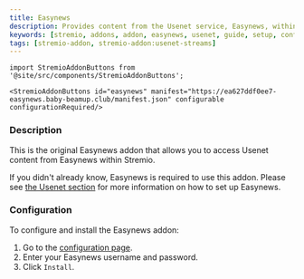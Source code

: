 ```yaml
---
title: Easynews
description: Provides content from the Usenet service, Easynews, within Stremio. Requires an Easynews account.
keywords: [stremio, addons, addon, easynews, usenet, guide, setup, configuration, install, link]
tags: [stremio-addon, stremio-addon:usenet-streams]
---
```

```mdx-code-block
import StremioAddonButtons from '@site/src/components/StremioAddonButtons';

<StremioAddonButtons id="easynews" manifest="https://ea627ddf0ee7-easynews.baby-beamup.club/manifest.json" configurable configurationRequired/> 
```

<h3>Description</h3>

This is the original Easynews addon that allows you to access Usenet content from Easynews within Stremio.

If you didn't already know, Easynews is required to use this addon. Please see [the Usenet section](/stremio/setup#how-do-i-use-usenet-with-stremio) for more information on how to set up Easynews.

<h3>Configuration</h3>

To configure and install the Easynews addon:

1. Go to the [configuration page](https://ea627ddf0ee7-easynews.baby-beamup.club/configure). 
2. Enter your Easynews username and password. 
3. Click `Install`.
